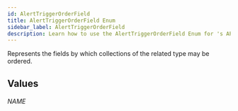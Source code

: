 ```yaml
---
id: AlertTriggerOrderField
title: AlertTriggerOrderField Enum
sidebar_label: AlertTriggerOrderField
description: Learn how to use the AlertTriggerOrderField Enum for 's API.
---
```


Represents the fields by which collections of the related type may be ordered.

## Values

###### NAME
